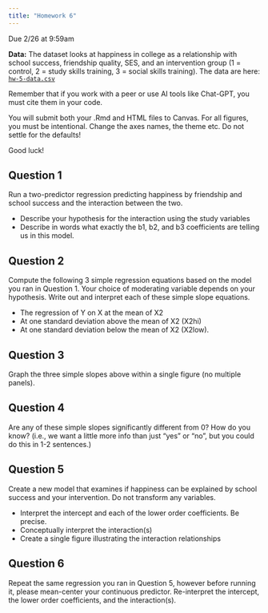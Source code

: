 ```yaml
---
title: "Homework 6"
---
```


Due 2/26 at 9:59am

**Data:** The dataset looks at happiness in college as a relationship with school success, friendship quality, SES, and an intervention group (1 = control, 2 = study skills training, 3 = social skills training). The data are here: [`hw-5-data.csv`](hw-5-data.csv)

Remember that if you work with a peer or use AI tools like Chat-GPT, you must cite them in your code.

You will submit both your .Rmd and HTML files to Canvas. For all figures, you must be intentional. Change the axes names, the theme etc. Do not settle for the defaults!

Good luck!

## Question 1

Run a two-predictor regression predicting happiness by friendship and school success and the interaction between the two.

-   Describe your hypothesis for the interaction using the study variables
-   Describe in words what exactly the b1, b2, and b3 coefficients are telling us in this model.

## Question 2

Compute the following 3 simple regression equations based on the model you ran in Question 1. Your choice of moderating variable depends on your hypothesis. Write out and interpret each of these simple slope equations.

-   The regression of Y on X at the mean of X2
-   At one standard deviation above the mean of X2 (X2hi)
-   At one standard deviation below the mean of X2 (X2low).

## Question 3

Graph the three simple slopes above within a single figure (no multiple panels).

## Question 4

Are any of these simple slopes significantly different from 0? How do you know? (i.e., we want a little more info than just "yes" or "no", but you could do this in 1-2 sentences.)

## Question 5

Create a new model that examines if happiness can be explained by school success and your intervention. Do not transform any variables.

-   Interpret the intercept and each of the lower order coefficients. Be precise.
-   Conceptually interpret the interaction(s)
-   Create a single figure illustrating the interaction relationships

## Question 6

Repeat the same regression you ran in Question 5, however before running it, please mean-center your continuous predictor. Re-interpret the intercept, the lower order coefficients, and the interaction(s).
